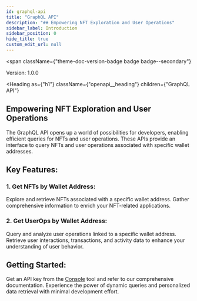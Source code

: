 ```yaml
---
id: graphql-api
title: "GraphQL API"
description: "## Empowering NFT Exploration and User Operations"
sidebar_label: Introduction
sidebar_position: 0
hide_title: true
custom_edit_url: null
---
```



<span
  className={"theme-doc-version-badge badge badge--secondary"}
>
  Version: 1.0.0
</span>

<Heading
  as={"h1"}
  className={"openapi__heading"}
  children={"GraphQL API"}
>
</Heading>



## Empowering NFT Exploration and User Operations
The GraphQL API opens up a world of possibilities for developers, enabling efficient queries for NFTs and user operations. These APIs provide an interface to query NFTs and user operations associated with specific wallet addresses.
## Key Features:
### 1. Get NFTs by Wallet Address:
  Explore and retrieve NFTs associated with a specific wallet address. Gather comprehensive information to enrich your NFT-related applications.

### 2. Get UserOps by Wallet Address:
  Query and analyze user operations linked to a specific wallet address. Retrieve user interactions, transactions, and activity data to enhance your understanding of user behavior.

## Getting Started:
Get an API key from the [Console](https://console.fuse.io/build) tool and refer to our comprehensive documentation. Experience the power of dynamic queries and personalized data retrieval with minimal development effort.



      